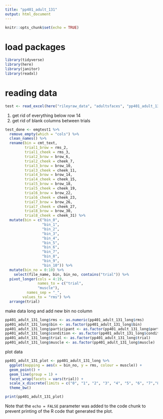 ```yaml
---
title: "pp401_adult_131"
output: html_document
---
```


```r
knitr::opts_chunk$set(echo = TRUE)
```

# load packages

```r
library(tidyverse)
library(here)
library(janitor)
library(readxl)
```

# reading data
```r
test <- read_excel(here("rileyraw_data", "adultsfaces", "pp401_adult_131.xlsx"), range = "A2:AE13")
```


1. get rid of everything below row 14
2. get rid of blank columns between trials

```r
test_done <- emgtest1 %>%
  remove_empty(which = "cols") %>%
  clean_names() %>%
  rename(bin = cmt_text,
         trial1_brow = rms_2,
         trial1_cheek = rms_3,
         trial2_brow = brow_6,
         trial2_cheek = cheek_7,
         trial3_brow = brow_10,
         trial3_cheek = cheek_11,
         trial4_brow = brow_14,
         trial4_cheek = cheek_15,
         trial5_brow = brow_18,
         trial5_cheek = cheek_19,
         trial6_brow = brow_22,
         trial6_cheek = cheek_23,
         trial7_brow = brow_26,
         trial7_cheek = cheek_27,
         trial8_brow = brow_30,
         trial8_cheek = cheek_31) %>%
  mutate(bin = c("bin_0",
                 "bin_1",
                 "bin_2",
                 "bin_3",
                 "bin_4",
                 "bin_5",
                 "bin_6",
                 "bin_7",
                 "bin_8",
                 "bin_9",
                 "bin_10")) %>%
  mutate(bin_no = 0:10) %>%
    select(file_name, bin, bin_no, contains("trial")) %>%
  pivot_longer(cols = 4:19,
               names_to = c("trial",
               "muscle"),
          names_sep = "_", 
        values_to = "rms") %>%
  arrange(trial)

```




make data long and add new bin no column 

```r


pp401_adult_131_long$rms <- as.numeric(pp401_adult_131_long$rms)
pp401_adult_131_long$bin <- as.factor(pp401_adult_131_long$bin)
pp401_adult_131_long$participant <- as.factor(pp401_adult_131_long$participant)
pp401_adult_131_long$condition <- as.factor(pp401_adult_131_long$condition)
pp401_adult_131_long$trial <- as.factor(pp401_adult_131_long$trial)
pp401_adult_131_long$muscle <- as.factor(pp401_adult_131_long$muscle)
```

plot data
```r
pp401_adult_131_plot <- pp401_adult_131_long %>%
  ggplot(mapping = aes(x = bin_no, y = rms, colour = muscle)) +
  geom_point() +
  geom_line(group = 1) +
  facet_wrap(facets = vars(trial)) +
  scale_x_discrete(limits = c("0", "1", "2", "3", "4", "5", "6", "7","8", "9", "10")) +
  theme_bw() 

print(pp401_adult_131_plot)
```

Note that the `echo = FALSE` parameter was added to the code chunk to prevent printing of the R code that generated the plot.
